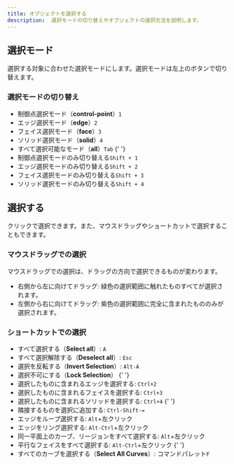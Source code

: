 ```yaml
---
title: オブジェクトを選択する
description:  選択モードの切り替えやオブジェクトの選択方法を説明します。
---
```




## 選択モード

選択する対象に合わせた選択モードにします。選択モードは左上のボタンで切り替えます。

### 選択モードの切り替え

- 制御点選択モード（**control-point**）`1`
- エッジ選択モード（**edge**）`2`
- フェイス選択モード（**face**）`3`
- ソリッド選択モード（**solid**）`4`
- すべて選択可能なモード（**all**）`Tab`
{' '}
- 制御点選択モードのみ切り替える`Shift + 1`
- エッジ選択モードのみ切り替える`Shift + 2`
- フェイス選択モードのみ切り替える`Shift + 3`
- ソリッド選択モードのみ切り替える`Shift + 4`

## 選択する

クリックで選択できます。また、マウスドラッグやショートカットで選択することもできます。

### マウスドラッグでの選択

マウスドラッグでの選択は、ドラッグの方向で選択できるものが変わります。

- 右側から左に向けてドラッグ: 緑色の選択範囲に触れたものすべてが選択されます。
- 左側から右に向けてドラッグ: 紫色の選択範囲に完全に含まれたもののみが選択されます。

### ショートカットでの選択

- すべて選択する（**Select all**）: `A`
- すべて選択解除する（**Deselect all**）: `Esc`
- 選択を反転する（**Invert Selection**）: `Alt-A`
- 選択不可にする（**Lock Selection**） 
{' '}
- 選択したものに含まれるエッジを選択する: `Ctrl+2`
- 選択したものに含まれるフェイスを選択する: `Ctrl+3`
- 選択したものに含まれるソリッドを選択する: `Ctrl+4`
{' '}
- 隣接するものを選択に追加する: `Ctrl-Shift-=`
- エッジをループ選択する: `Alt`+左クリック
- エッジをリング選択する: `Alt-Ctrl`+左クリック
- 同一平面上のカーブ、リージョンをすべて選択する: `Alt`+左クリック
- 平行なフェイスをすべて選択する: `Alt-Ctrl`+左クリック
{' '}
- すべてのカーブを選択する（**Select All Curves**）: コマンドパレット`F`

